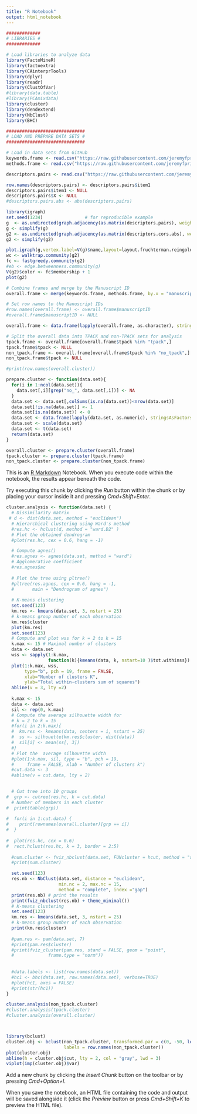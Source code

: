```yaml
---
title: "R Notebook"
output: html_notebook
---
```


```r
#############
# LIBRARIES #
#############

# Load libraries to analyze data
library(FactoMineR)
library(factoextra)
library(CAinterprTools)
library(dplyr)
library(readr)
library(ClustOfVar)
#library(data.table)
#library(PCAmixdata)
library(cluster)
library(dendextend)
library(NbClust)
library(BHC)

##############################
# LOAD AND PREPARE DATA SETS #
##############################

# Load in data sets from GitHub
keywords.frame <- read.csv("https://raw.githubusercontent.com/jeremyfprice/litreview/master/data/lit_review-keywords-processed.csv", header = TRUE)
methods.frame <- read.csv("https://raw.githubusercontent.com/jeremyfprice/litreview/master/data/lit_review-data_sources-survey_combined.csv", header = TRUE)

```


```r
descriptors.pairs <- read.csv("https://raw.githubusercontent.com/jeremyfprice/litreview/master/data/lit_review-descriptors-pairs-el.csv", header = TRUE)

row.names(descriptors.pairs) <- descriptors.pairs$item1
descriptors.pairs$item1 <- NULL
descriptors.pairs$X <- NULL
#descriptors.pairs.abs <- abs(descriptors.pairs)

library(igraph)
set.seed(1234)                # for reproducible example
g  <- as.undirected(graph.adjacency(as.matrix(descriptors.pairs), weighted=TRUE))
g <- simplify(g)
g2 <- as.undirected(graph.adjacency(as.matrix(descriptors.cors.abs), weighted=TRUE))
g2 <- simplify(g2)

plot.igraph(g,vertex.label=V(g)$name,layout=layout.fruchterman.reingold, edge.color="black")#,edge.width=E(g)$weight)
wc <- walktrap.community(g2)
fc <- fastgreedy.community(g2)
#eb <- edge.betweenness.community(g)
V(g2)$color <- fc$membership + 1
plot(g2)
```


```r

# Combine frames and merge by the Manuscript ID
overall.frame <- merge(keywords.frame, methods.frame, by.x = "manuscriptID")

# Set row names to the Manuscript IDs
#row.names(overall.frame) <- overall.frame$manuscriptID
#overall.frame$manuscriptID <- NULL

overall.frame <- data.frame(lapply(overall.frame, as.character), stringsAsFactors=FALSE)

# Split the overall data into TPACK and non-TPACK sets for analysis
tpack.frame <- overall.frame[overall.frame$tpack %in% "tpack",]
tpack.frame$tpack <- NULL
non_tpack.frame <- overall.frame[overall.frame$tpack %in% "no_tpack",]
non_tpack.frame$tpack <- NULL

#print(row.names(overall.cluster))

prepare.cluster <- function(data.set){
  for(i in 1:ncol(data.set)){
    data.set[,i][grep("no_", data.set[,i])] <- NA
  }
  data.set <- data.set[,colSums(is.na(data.set))<nrow(data.set)]
  data.set[!is.na(data.set)] <- 1
  data.set[is.na(data.set)] <- 0
  data.set <- data.frame(lapply(data.set, as.numeric), stringsAsFactors=FALSE)
  data.set <- scale(data.set)
  data.set <- t(data.set)
  return(data.set)
}

overall.cluster <- prepare.cluster(overall.frame)
tpack.cluster <- prepare.cluster(tpack.frame)
non_tpack.cluster <- prepare.cluster(non_tpack.frame)

```


This is an [R Markdown](http://rmarkdown.rstudio.com) Notebook. When you execute code within the notebook, the results appear beneath the code. 

Try executing this chunk by clicking the *Run* button within the chunk or by placing your cursor inside it and pressing *Cmd+Shift+Enter*. 

```r
cluster.analysis <- function(data.set) {
  # Dissimilarity matrix
 # d <- dist(data.set, method = "euclidean")
  # Hierarchical clustering using Ward's method
  #res.hc <- hclust(d, method = "ward.D2" )
  # Plot the obtained dendrogram
  #plot(res.hc, cex = 0.6, hang = -1)

  # Compute agnes()
  #res.agnes <- agnes(data.set, method = "ward")
  # Agglomerative coefficient
  #res.agnes$ac
  
  # Plot the tree using pltree()
  #pltree(res.agnes, cex = 0.6, hang = -1,
  #       main = "Dendrogram of agnes")
  
  # K-means clustering
  set.seed(123)
  km.res <- kmeans(data.set, 3, nstart = 25)
  # k-means group number of each observation
  km.res$cluster
  plot(km.res)
  set.seed(123)
  # Compute and plot wss for k = 2 to k = 15
  k.max <- 15 # Maximal number of clusters
  data <- data.set
  wss <- sapply(1:k.max, 
                function(k){kmeans(data, k, nstart=10 )$tot.withinss})
  plot(1:k.max, wss,
       type="b", pch = 19, frame = FALSE, 
       xlab="Number of clusters K",
       ylab="Total within-clusters sum of squares")
  abline(v = 3, lty =2)
  
  k.max <- 15
  data <- data.set
  sil <- rep(0, k.max)
  # Compute the average silhouette width for 
  # k = 2 to k = 15
  #for(i in 2:k.max){
  #  km.res <- kmeans(data, centers = i, nstart = 25)
  #  ss <- silhouette(km.res$cluster, dist(data))
  #  sil[i] <- mean(ss[, 3])
  #}
  # Plot the  average silhouette width
  #plot(1:k.max, sil, type = "b", pch = 19, 
  #     frame = FALSE, xlab = "Number of clusters k")
  #cut.data <- 3
  #abline(v = cut.data, lty = 2)

  
  # Cut tree into 10 groups
#  grp <- cutree(res.hc, k = cut.data)
  # Number of members in each cluster
#  print(table(grp))
  
#  for(i in 1:cut.data) {
#    print(rownames(overall.cluster)[grp == i])
#  }
  
#  plot(res.hc, cex = 0.6)
#  rect.hclust(res.hc, k = 3, border = 2:5)
  
  #num.cluster <- fviz_nbclust(data.set, FUNcluster = hcut, method = "silhouette", k.max = 15)
  #print(num.cluster)

  set.seed(123)
  res.nb <- NbClust(data.set, distance = "euclidean",
                    min.nc = 2, max.nc = 15, 
                    method = "complete", index ="gap") 
  print(res.nb) # print the results
  print(fviz_nbclust(res.nb) + theme_minimal())
  # K-means clustering
  set.seed(123)
  km.res <- kmeans(data.set, 3, nstart = 25)
  # k-means group number of each observation
  print(km.res$cluster)
  
  #pam.res <- pam(data.set, 7)
  #print(pam.res$cluster)
  #print(fviz_cluster(pam.res, stand = FALSE, geom = "point",
  #             frame.type = "norm"))
  
  
  #data.labels <- list(row.names(data.set))
  #hc1 <- bhc(data.set, row.names(data.set), verbose=TRUE)
  #plot(hc1, axes = FALSE)
  #print(str(hc1))
}

cluster.analysis(non_tpack.cluster)
#cluster.analysis(tpack.cluster)
#cluster.analysis(overall.cluster)




```

```r
library(bclust)
cluster.obj <- bclust(non_tpack.cluster, transformed.par = c(0, -50, log(16), 0, 0, 0),
                      labels = row.names(non_tpack.cluster))
plot(cluster.obj)
abline(h = cluster.obj$cut, lty = 2, col = "gray", lwd = 3)
viplot(imp(cluster.obj)$var)
```


Add a new chunk by clicking the *Insert Chunk* button on the toolbar or by pressing *Cmd+Option+I*.

When you save the notebook, an HTML file containing the code and output will be saved alongside it (click the *Preview* button or press *Cmd+Shift+K* to preview the HTML file).
